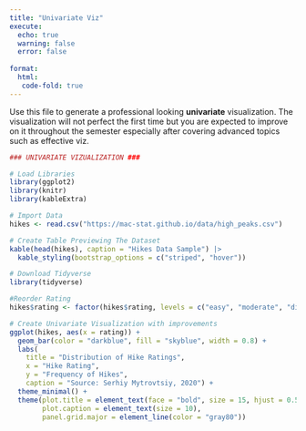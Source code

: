 ```yaml
---
title: "Univariate Viz"
execute: 
  echo: true 
  warning: false
  error: false 
  
format: 
  html:
   code-fold: true 
---
```


Use this file to generate a professional looking **univariate** visualization. The visualization will not perfect the first time but you are expected to improve on it throughout the semester especially after covering advanced topics such as effective viz.

```r
### UNIVARIATE VIZUALIZATION ###

# Load Libraries 
library(ggplot2)
library(knitr)
library(kableExtra)

# Import Data 
hikes <- read.csv("https://mac-stat.github.io/data/high_peaks.csv")

# Create Table Previewing The Dataset 
kable(head(hikes), caption = "Hikes Data Sample") |> 
  kable_styling(bootstrap_options = c("striped", "hover"))
```

```r
# Download Tidyverse
library(tidyverse)

#Reorder Rating
hikes$rating <- factor(hikes$rating, levels = c("easy", "moderate", "difficult"))

# Create Univariate Visualization with improvements
ggplot(hikes, aes(x = rating)) +
  geom_bar(color = "darkblue", fill = "skyblue", width = 0.8) +              # Adjust colors and width
  labs(
    title = "Distribution of Hike Ratings",                                   # Add title
    x = "Hike Rating",                                                        # Label x-axis
    y = "Frequency of Hikes",                                                 # Label y-axis
    caption = "Source: Serhiy Mytrovtsiy, 2020") +                            # Add source info
  theme_minimal() +                                                           # Clean background
  theme(plot.title = element_text(face = "bold", size = 15, hjust = 0.5),     # Make the title bold
        plot.caption = element_text(size = 10),                               # Adjust size of  caption 
        panel.grid.major = element_line(color = "gray80"))                    # Adjust grid lines
```

